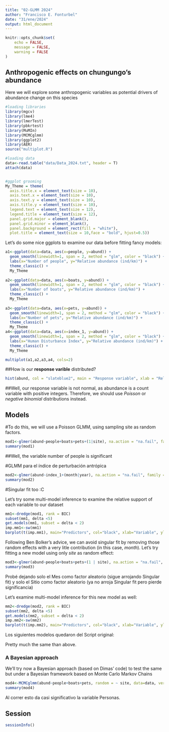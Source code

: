 ```yaml
---
title: "02-GLMM 2024"
author: "Francisco E. Fonturbel"
date: "31/ene/2024"
output: html_document
---
```


```r
knitr::opts_chunk$set(
	echo = FALSE,
	message = FALSE,
	warning = FALSE
)
```

## Anthropogenic effects on chungungo's abundance

Here we will explore some anthropogenic variables as potential drivers of abundance change on this species

```r
#loading libraries
library(mgcv)
library(lme4)
library(lmerTest)
library(pbkrtest)
library(MuMIn)
library(MCMCglmm)
library(ggplot2)
library(AER)
source("multiplot.R")

#loading data
data<-read.table("data/Data_2024.txt", header = T)
attach(data)


#ggplot grooming
My_Theme = theme(
  axis.title.x = element_text(size = 10),
  axis.text.x = element_text(size = 10),
  axis.text.y = element_text(size = 10),
  axis.title.y = element_text(size = 10),
  legend.text = element_text(size = 12),
  legend.title = element_text(size = 12),
  panel.grid.major = element_blank(),
  panel.grid.minor = element_blank(),
  panel.background = element_rect(fill = "white"),
  plot.title = element_text(size = 10,face = "bold", hjust=0.5))
```

Let's do some nice ggplots to examine our data before fitting fancy models:

```r
a1<-ggplot(data=data, aes(x=people, y=abund)) +
  geom_smooth(linewidth=1, span = 2, method = "glm", color = "black") +
  labs(x="Number of people", y="Relative abundance (ind/km)") +
  theme_classic() +
  My_Theme
  
a2<-ggplot(data=data, aes(x=boats, y=abund)) +
  geom_smooth(linewidth=1, span = 2, method = "glm", color = "black") +
  labs(x="Number of boats", y="Relative abundance (ind/km)") +
  theme_classic() +
  My_Theme
  
a3<-ggplot(data=data, aes(x=pets, y=abund)) +
  geom_smooth(linewidth=1, span = 2, method = "glm", color = "black") +
  labs(x="Number of pets", y="Relative abundance (ind/km)") +
  theme_classic() +
  My_Theme
a4<-ggplot(data=data, aes(x=index_1, y=abund)) +
  geom_smooth(linewidth=1, span = 2, method = "glm", color = "black") +
  labs(x="Human Disturbance Index", y="Relative abundance (ind/km)") +
  theme_classic() +
  My_Theme

multiplot(a1,a2,a3,a4, cols=2)
```

##How is our **response varible** distributed?

```r
hist(abund, col = "slateblue2", main = "Response variable", xlab = "Relative abundance", ylab = "Frequency")
```

##Well, our response variable is not normal, as abundance is a count variable with positive integers. Therefore, we should use _Poisson_ or _negative binomial_ distributions instead.

## Models

#To do this, we will use a Poisson GLMM, using sampling site as random factors.

```r
mod1<-glmer(abund~people+boats+pets+(1|site), na.action = "na.fail", family = "poisson")
summary(mod1)
```

##Well, the variable number of people is significant

#GLMM para el índice de perturbación antrópica

```r
mod2<-glmer(abund~index_1+(month|year), na.action = "na.fail", family = "poisson")
summary(mod2)
```

#Singular fit too :C

Let's try some multi-model inference to examine the relative support of each variable to our dataset


```r
mm1<-dredge(mod1, rank = BIC)
subset(mm1, delta <5)
get.models(mm1, subset = delta < 2)
imp.mm1<-sw(mm1)
barplot(t(imp.mm1), main="Predictors", col="black", xlab="Variable", ylab="Relative support")
```

Following Ben Bolker's advice, we can avoid singular fit by removing those random effects with a very litle contribution (in this case, _month_). Let's try fitting a new model using only _site_ as random effect:

```r
mod3<-glmer(abund~people+boats+pets+(1 | site), na.action = "na.fail", family = "poisson")
summary(mod3)
```

Probé dejando solo el Mes como factor aleatorio (sigue arrojando Singular fit) y solo el Sitio como factor aleatorio (ya no arroja Singular fit pero pierde significancia)

Let's examine multi-model inference for this new model as well:

```r
mm2<-dredge(mod2, rank = BIC)
subset(mm2, delta <5)
get.models(mm2, subset = delta < 2)
imp.mm2<-sw(mm2)
barplot(t(imp.mm2), main="Predictors", col="black", xlab="Variable", ylab="Relative support")
```

Los siguientes modelos quedaron del Script original:

Pretty much the same than above.

### A Bayesian approach

We'll try now a Bayesian approach (based on Dimas' code) to test the same but under a Bayesian framework based on Monte Carlo Markov Chains

```r
mod4<-MCMCglmm(abund~people+boats+pets, random = ~ site, data=data, verbose = FALSE)
summary(mod4)
```

Al correr esto da casi significativo la variable Personas.

## Session

```r
sessionInfo()
```